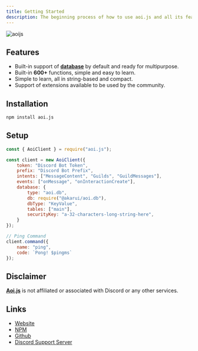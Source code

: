 ```yaml
---
title: Getting Started
description: The beginning process of how to use aoi.js and all its features.
---
```


![aoijs](https://raw.githubusercontent.com/aoijs/website/master/assets/images/aoijs-banner.png)

## Features

- Built-in support of **[database](https://www.npmjs.com/package/@akarui/aoi.db)** by default and ready for multipurpose.
- Built-in **600+** functions, simple and easy to learn.
- Simple to learn, all in string-based and compact.
- Support of extensions available to be used by the community.

## Installation

```sh npm2yarn
npm install aoi.js
```

## Setup

```javascript
const { AoiClient } = require("aoi.js");

const client = new AoiClient({
    token: "Discord Bot Token",
    prefix: "Discord Bot Prefix",
    intents: ["MessageContent", "Guilds", "GuildMessages"],
    events: ["onMessage", "onInteractionCreate"],
    database: {
        type: "aoi.db",
        db: require("@akarui/aoi.db"),
        dbType: "KeyValue",
        tables: ["main"],
        securityKey: "a-32-characters-long-string-here",
    }
});

// Ping Command
client.command({
    name: "ping",
    code: `Pong! $pingms`
});
```

## Disclaimer

**[Aoi.js](https://www.npmjs.com/package/aoi.js)** is not affiliated or associated with Discord or any other services.

## Links

- [Website](https://aoi.js.org)
- [NPM](https://www.npmjs.com/package/aoi.js)
- [Github](https://github.com/AkaruiDevelopment/aoi.js)
- [Discord Support Server](https://aoi.js.org/invite)
